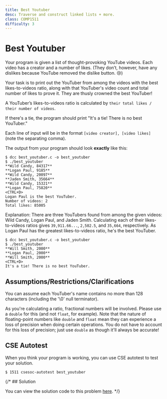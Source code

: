 ```yaml
---
title: Best Youtuber
desc: Traverse and construct linked lists + more.
class: COMP1511
difficulty: 3
---
```


# Best Youtuber

Your program is given a list of thought-provoking YouTube videos. Each video has a creator and a number of likes. (They don’t, however, have any dislikes because YouTube removed the dislike button. 😢)

Your task is to print out the YouTuber from among the videos with the best likes-to-videos ratio, along with that YouTuber's video count and total number of likes to prove it. They are thusly crowned the best YouTuber!

A YouTuber’s likes-to-videos ratio is calculated by `their total likes / their number of videos`.

If there's a tie, the program should print "It's a tie! There is no best YouTuber."

Each line of input will be in the format `[video creator], [video likes]` (note the separating comma).

The output from your program should look **exactly** like this:

```bash:~/1511-revision/best_youtuber
$ dcc best_youtuber.c -o best_youtuber
$ ./best_youtuber
**Wild Candy, 84317**
**Logan Paul, 9185**
**Wild Candy, 20097**
**Jaden Smith, 35664**
**Wild Candy, 15321**
**Logan Paul, 75820**
<CTRL+D>
Logan Paul is the best YouTuber.
Number of videos: 2
Total likes: 85005
```

Explanation: There are three YouTubers found from among the given videos: Wild Candy, Logan Paul, and Jaden Smith. Calculating each of their likes-to-videos ratios gives `39,911.66...`, `2,502.5`, and `35,664`, respectively. As Logan Paul has the greatest likes-to-videos ratio, he's the best YouTuber.

```bash:~/1511-revision/best_youtuber
$ dcc best_youtuber.c -o best_youtuber
$ ./best_youtuber
**Will Smith, 2000**
**Logan Paul, 2000**
**Will Smith, 2000**
<CTRL+D>
It's a tie! There is no best YouTuber.
```

## Assumptions/Restrictions/Clarifications

You can assume each YouTuber's name contains no more than 128 characters (including the '\0' null terminator).

As you're calculating a ratio, fractional numbers will be involved. Please use a `double` for this (and not `float`, for example). Note that the nature of floating-point numbers like `double` and `float` mean they can experience a loss of precision when doing certain operations. You do not have to account for this loss of precision; just use `double` as though it'll always be accurate!

## CSE Autotest

When you think your program is working, you can use CSE autotest to test your solution.

```bash:~/1511-revision/best_youtuber
$ 1511 csesoc-autotest best_youtuber
```

{/* ## Solution

You can view the solution code to this problem [here](https://github.com/csesoc/comp1511-revision-t1-2022/blob/master/solutions/best-youtuber/solution.c). */}
